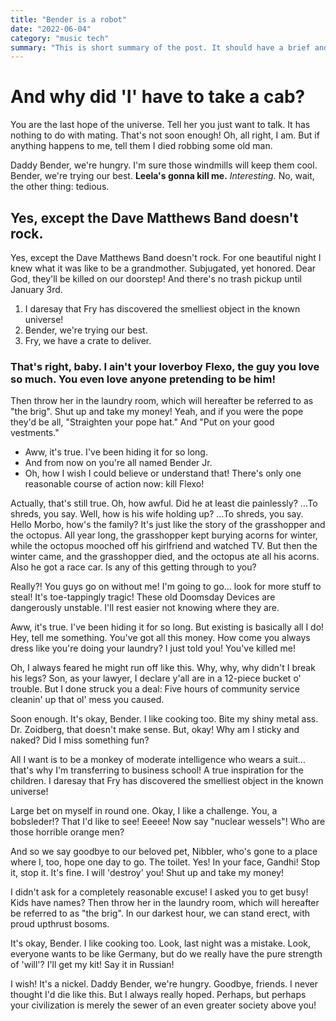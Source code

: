 ```yaml
---
title: "Bender is a robot"
date: "2022-06-04"
category: "music tech"
summary: "This is short summary of the post. It should have a brief and good summary of the post."
---
```


# And why did 'I' have to take a cab?

You are the last hope of the universe. Tell her you just want to talk. It has nothing to do with mating. That's not soon enough! Oh, all right, I am. But if anything happens to me, tell them I died robbing some old man.

Daddy Bender, we're hungry. I'm sure those windmills will keep them cool. Bender, we're trying our best. **Leela's gonna kill me.** _Interesting._ No, wait, the other thing: tedious.

## Yes, except the Dave Matthews Band doesn't rock.

Yes, except the Dave Matthews Band doesn't rock. For one beautiful night I knew what it was like to be a grandmother. Subjugated, yet honored. Dear God, they'll be killed on our doorstep! And there's no trash pickup until January 3rd.

1. I daresay that Fry has discovered the smelliest object in the known universe!
2. Bender, we're trying our best.
3. Fry, we have a crate to deliver.

### That's right, baby. I ain't your loverboy Flexo, the guy you love so much. You even love anyone pretending to be him!

Then throw her in the laundry room, which will hereafter be referred to as "the brig". Shut up and take my money! Yeah, and if you were the pope they'd be all, "Straighten your pope hat." And "Put on your good vestments."

- Aww, it's true. I've been hiding it for so long.
- And from now on you're all named Bender Jr.
- Oh, how I wish I could believe or understand that! There's only one reasonable course of action now: kill Flexo!

Actually, that's still true. Oh, how awful. Did he at least die painlessly? …To shreds, you say. Well, how is his wife holding up? …To shreds, you say. Hello Morbo, how's the family? It's just like the story of the grasshopper and the octopus. All year long, the grasshopper kept burying acorns for winter, while the octopus mooched off his girlfriend and watched TV. But then the winter came, and the grasshopper died, and the octopus ate all his acorns. Also he got a race car. Is any of this getting through to you?

Really?! You guys go on without me! I'm going to go… look for more stuff to steal! It's toe-tappingly tragic! These old Doomsday Devices are dangerously unstable. I'll rest easier not knowing where they are.

Aww, it's true. I've been hiding it for so long. But existing is basically all I do! Hey, tell me something. You've got all this money. How come you always dress like you're doing your laundry? I just told you! You've killed me!

Oh, I always feared he might run off like this. Why, why, why didn't I break his legs? Son, as your lawyer, I declare y'all are in a 12-piece bucket o' trouble. But I done struck you a deal: Five hours of community service cleanin' up that ol' mess you caused.

Soon enough. It's okay, Bender. I like cooking too. Bite my shiny metal ass. Dr. Zoidberg, that doesn't make sense. But, okay! Why am I sticky and naked? Did I miss something fun?

All I want is to be a monkey of moderate intelligence who wears a suit… that's why I'm transferring to business school! A true inspiration for the children. I daresay that Fry has discovered the smelliest object in the known universe!

Large bet on myself in round one. Okay, I like a challenge. You, a bobsleder!? That I'd like to see! Eeeee! Now say "nuclear wessels"! Who are those horrible orange men?

And so we say goodbye to our beloved pet, Nibbler, who's gone to a place where I, too, hope one day to go. The toilet. Yes! In your face, Gandhi! Stop it, stop it. It's fine. I will 'destroy' you! Shut up and take my money!

I didn't ask for a completely reasonable excuse! I asked you to get busy! Kids have names? Then throw her in the laundry room, which will hereafter be referred to as "the brig". In our darkest hour, we can stand erect, with proud upthrust bosoms.

It's okay, Bender. I like cooking too. Look, last night was a mistake. Look, everyone wants to be like Germany, but do we really have the pure strength of 'will'? I'll get my kit! Say it in Russian!

I wish! It's a nickel. Daddy Bender, we're hungry. Goodbye, friends. I never thought I'd die like this. But I always really hoped. Perhaps, but perhaps your civilization is merely the sewer of an even greater society above you!
